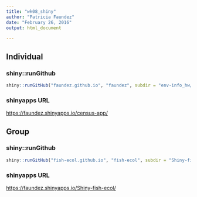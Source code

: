 ```yaml
---
title: "wk08_shiny"
author: "Patricia Faundez"
date: "February 26, 2016"
output: html_document

---
```


## Individual

### shiny::runGithub

```r
shiny::runGitHub("faundez.github.io", "faundez", subdir = "env-info_hw/census-app/")
```

### shinyapps URL

<https://faundez.shinyapps.io/census-app/>

## Group

### shiny::runGithub

```r
shiny::runGitHub("fish-ecol.github.io", "fish-ecol", subdir = "Shiny-fish-ecol/")
```

### shinyapps URL

<https://faundez.shinyapps.io/Shiny-fish-ecol/>
